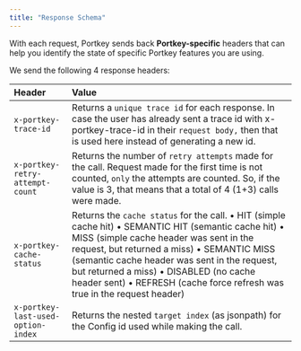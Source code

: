 ```yaml
---
title: "Response Schema"
---
```


With each request, Portkey sends back **Portkey-specific** headers that can help you identify the state of specific Portkey features you are using.

We send the following 4 response headers:

| Header                               | Value                                                                                                                                                                                                                                                                                                                                                                   |
| :------------------------------------ | :----------------------------------------------------------------------------------------------------------------------------------------------------------------------------------------------------------------------------------------------------------------------------------------------------------------------------------------------------------------------- |
| `x-portkey-trace-id`              | Returns a `unique trace id` for each response. In case the user has already sent a trace id with x-portkey-trace-id in their `request body,` then that is used here instead of generating a new id.                                                                                                                                                                 |
| `x-portkey-retry-attempt-count`    | Returns the number of `retry attempts` made for the call. Request made for the first time is not counted, `only` the attempts are counted. So, if the value is 3, that means that a total of 4 (1+3) calls were made.                                                                                                                                               |
| `x-portkey-cache-status`           | Returns the `cache status` for the call. • HIT (simple cache hit) • SEMANTIC HIT (semantic cache hit) • MISS (simple cache header was sent in the request, but returned a miss) • SEMANTIC MISS (semantic cache header was sent in the request, but returned a miss) • DISABLED (no cache header sent) • REFRESH (cache force refresh was true in the request header) |
| `x-portkey-last-used-option-index` | Returns the nested `target index` (as jsonpath) for the Config id used while making the call.                                                                                                                                                                                                                                                                         |
